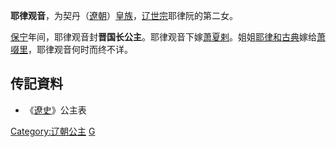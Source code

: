 {{東亞女性歷史人物
| 名稱=耶律觀音
| 身份=[[辽朝|辽朝]]公主
| 畫像=
| 說明=
| 姓=耶律
| 名=觀音
| 封爵=[[公主|公主]]
| 位號=
| 封號=晋国长公主
| 出生年=
| 婚年=
| 逝世年=
| 同胞姊妹=
| 父親=[[辽世宗|辽世宗]]
| 夫=[[萧夏剌|萧夏剌]]
|}}
'''耶律观音'''，为契丹（[[遼朝|遼朝]]）[[皇族|皇族]]，[[辽世宗|辽世宗]]耶律阮的第二女。

[[保宁|保宁]]年间，耶律观音封'''晋国长公主'''。耶律观音下嫁[[萧夏剌|萧夏剌]]。姐姐[[耶律和古典|耶律和古典]]嫁给[[萧啜里|萧啜里]]，耶律观音何时而终不详。 
== 传記資料 ==
*《[[遼史|遼史]]》公主表

{{DEFAULTSORT:Yelu耶律}}
[[Category:辽朝公主|Category:辽朝公主]]
[[Category:耶律氏|G]]